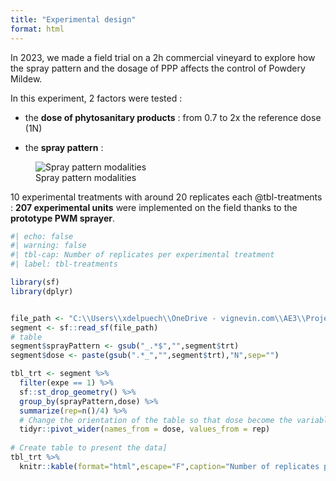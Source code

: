 ```yaml
---
title: "Experimental design"
format: html
---
```


In 2023, we made a field trial on a 2h commercial vineyard to explore how the spray pattern and the dosage of PPP affects the control of Powdery Mildew.

In this experiment, 2 factors were tested :

-   the **dose of phytosanitary products** : from 0.7 to 2x the reference dose (1N)

-   the **spray pattern** :

![Spray pattern modalities](modaPulve.png)

10 experimental treatments with around 20 replicates each @tbl-treatments : **207 experimental units** were implemented on the field thanks to the **prototype PWM sprayer**.

```r
#| echo: false
#| warning: false
#| tbl-cap: Number of replicates per experimental treatment
#| label: tbl-treatments

library(sf) 
library(dplyr)


file_path <- "C:\\Users\\xdelpuech\\OneDrive - vignevin.com\\AE3\\ProjetsEnCours\\BIOSPRAYTECH\\04_TRAVAIL_EN_COURS\\2023\\RScript\\generate_modulation_map\\maps\\xpdesign2023-05-11.shp"
segment <- sf::read_sf(file_path)
# table
segment$sprayPattern <- gsub("_.*$","",segment$trt)  
segment$dose <- paste(gsub(".*_","",segment$trt),"N",sep="")

tbl_trt <- segment %>%
  filter(expe == 1) %>%
  sf::st_drop_geometry() %>%
  group_by(sprayPattern,dose) %>%
  summarize(rep=n()/4) %>%
  # Change the orientation of the table so that dose become the variable headings
  tidyr::pivot_wider(names_from = dose, values_from = rep)
 
# Create table to present the data]
tbl_trt %>%
  knitr::kable(format="html",escape="F",caption="Number of replicates per experimental treatment")


```
